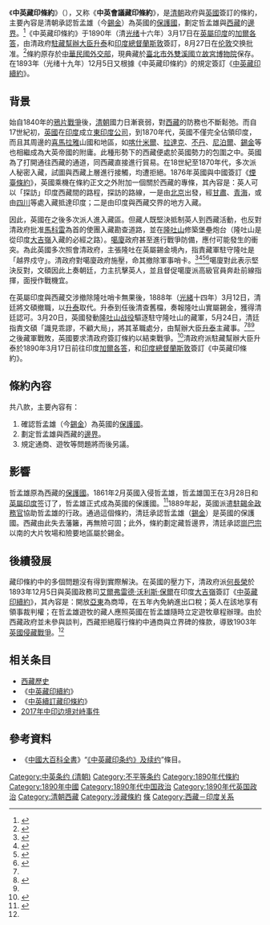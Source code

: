 {{西藏歷史}}
《'''中英藏印條約'''》（{{lang-en|Convention Between Great Britain and China Relating to Sikkim and Tibet}}），又称《'''中英會議藏印條約'''》，是[[清朝|清朝]]政府與[[英國|英國]]簽訂的條約，主要內容是清朝承認哲孟雄（今[[錫金|錫金]]）為英國的[[保護國|保護國]]，劃定哲孟雄與[[西藏|西藏]]的[[邊界|邊界]]。<ref>{{cite book| first=Francis|last=Younghusband| authorlink=榮赫鵬| title=''India and Tibet: a history of the relations which have subsisted between the two countries from the time of Warren Hastings to 1910; with a particular account of the mission to Lhasa of 1904''| url=https://archive.org/stream/indiatibethistor00younrich#page/50/mode/2up|year=1910年|publisher=John Murray|location=London | page=51}}{{en}}</ref>《中英藏印條約》于1890年（清[[光绪|光绪]]十六年）3月17日在[[英屬印度|英屬印度]]的[[加爾各答|加爾各答]]，由清政府[[駐藏大臣|駐藏幫辦大臣]][[升泰|升泰]]和[[印度總督|印度總督]][[蘭斯敦|蘭斯敦]]簽訂，8月27日在[[伦敦|伦敦]]交换批准。<ref name="孫子和1989">{{cite book|author=孫子和| title=西藏硏究論集| url=https://books.google.com/books?id=CJpLDNfqFpsC&pg=PT40| year=1989年| publisher=臺灣商務印書館| isbn=978-957-05-0007-3}}</ref>{{rp|17}}條約原存於[[中華民國外交部|中華民國外交部]]，現典藏於[[臺北市|臺北市]][[外雙溪|外雙溪]][[國立故宮博物院|國立故宮博物院]]保存。在1893年（光绪十九年）12月5日又根據《中英藏印條約》的規定簽訂《[[中英藏印續約|中英藏印續約]]》。

==背景==
{{main|隆吐山戰役}}
始自1840年的[[鴉片戰爭|鴉片戰爭]]後，[[清朝|清朝]]國力日漸衰弱，對[[西藏|西藏]]的防務也不斷鬆弛。而自17世紀初，[[英國|英國]]在[[印度|印度]]成立[[不列颠东印度公司|東印度公司]]，到1870年代，英國不僅完全佔領印度，而且其周邊的[[喜馬拉雅|喜馬拉雅]]山國和地區，如[[喀什米爾|喀什米爾]]、[[拉達克|拉達克]]、[[不丹|不丹]]、[[尼泊爾|尼泊爾]]、[[錫金|錫金]]等也相繼成為大英帝國的附庸。此種形勢下的西藏便處於英國勢力的包圍之中。英國為了打開通往西藏的通道，同西藏直接進行貿易。在18世紀至1870年代，多次派人秘密入藏，試圖與西藏上層進行接觸，均遭拒絕。1876年英國與中國簽訂《[[煙臺條約|煙臺條約]]》，英國乘機在條約正文之外附加一個關於西藏的專條，其內容是：英人可以「探訪」印度西藏間的路程，探訪的路線，一是由[[北京|北京]]出發，經[[甘肅|甘肅]]、[[青海|青海]]，或由[[四川|四川]]等處入藏抵達印度；二是由印度與西藏交界的地方入藏。

因此，英國在之後多次派人進入藏區。但藏人既堅決抵制英人到西藏活動，也反對清政府批准[[馬科雷|馬科雷]]為首的使團入藏勘查道路，並在[[隆吐山|隆吐山]]修築堡壘炮台（隆吐山是從印度[[大吉嶺|大吉嶺]]入藏的必經之路）。[[噶廈|噶廈]]政府甚至進行戰爭防備，應付可能發生的衝突。為此英國多次照會清政府，主張隆吐在英屬錫金境內，指責藏軍駐守隆吐是「越界戍守」。清政府對噶廈政府施壓，命其撤除軍事哨卡。<ref>{{Cite news | url=http://books.sina.com/bg/artbook/drink/2009-05-06/ba18812.html | title=清末悲壯的西藏抗英鬥爭：五百藏兵跳崖自盡 | access-date=2019-02-03 | archive-url=https://web.archive.org/web/20170918063712/http://books.sina.com/bg/artbook/drink/2009-05-06/ba18812.html | archive-date=2017-09-18 | dead-url=yes }}</ref><ref name="Marshall2005">{{cite book|author=Julie G. Marshall| title=''Britain and Tibet 1765-1947: A Select Annotated Bibliography of British Relations with Tibet and the Himalayan States Including Nepal, Sikkim and Bhutan''|url=https://books.google.com/books?id=SZD9--xYamkC&pg=PA212| year=2005年| publisher=Psychology Press| isbn=978-0-415-33647-5|page=第212頁}}{{en}}</ref><ref>{{cite book | title=''Frontier and overseas expeditions from India'' |author= Paget, William Henry|date=1907年 | page=第50頁| url=https://archive.org/stream/frontieroverseas04indi#page/50/mode/1up}}{{en}}</ref><ref name="朱昭华">{{cite journal|author=朱昭华|url=http://www.iqh.net.cn/info.asp?column_id=8618|title=藏锡边界纠纷与英国两次侵藏战争|journal=《历史档案》|date=2013年|issue=第1期|pages=第96—104页|access-date=2019-02-03|archive-url=https://web.archive.org/web/20170918022421/http://www.iqh.net.cn/info.asp?column_id=8618|archive-date=2017-09-18|dead-url=no}}</ref>噶廈對此表示堅決反對，文碩因此上奏朝廷，力主抗擊英人，並且督促噶廈派高級官員奔赴前線指揮，面授作戰機宜。

在英屬印度與西藏交涉撤除隆吐哨卡無果後，1888年（[[光緒|光緒]]十四年）3月12日，清廷將文碩撤職，以[[升泰|升泰]]取代。升泰到任後清查舊檔，奏報隆吐山實屬錫金，獲得清廷認可。3月20日，英國發動[[隆吐山战役|隆吐山战役]]驅逐駐守隆吐山的藏軍，5月24日，清廷指責文碩「識見乖謬，不顧大局」，將其革職處分，由幫辦大臣[[升泰|升泰]]主藏事。<ref name="朱昭华"/><ref>{{cite book|title=皇朝掌故彙編: 內編60卷, 卷首1卷 : 外編40卷, 卷首1卷|url=https://books.google.com/books?id=m50sAAAAYAAJ&pg=RA10-PA52|publisher=求實書社|pages=10–11頁}}</ref><ref name="孫子和1989"/>{{rp|15–16}}之後藏軍戰敗，英國要求清政府簽訂條約以結束戰爭。<ref>{{Cite journal | url=http://www.iqh.net.cn/info.asp?column_id=7535 | author=车明怀 | title=晚清变局中的驻藏大臣 | journal=《中央民族大学学报(哲学社会科学 | access-date=2019-02-03 | archive-url=https://web.archive.org/web/20170918065024/http://www.iqh.net.cn/info.asp?column_id=7535 | archive-date=2017-09-18 | dead-url=no }}</ref>清政府派駐藏幫辦大臣升泰於1890年3月17日前往印度[[加爾各答|加爾各答]]，和[[印度總督|印度總督]][[蘭斯敦|蘭斯敦]]簽訂《中英藏印條約》。

==條約內容==
{{wikisource}}
共八款，主要內容有：
#確認哲孟雄（今[[錫金|錫金]]）為英國的[[保護國|保護國]]。
#劃定哲孟雄與西藏的[[邊界|邊界]]。
#規定通商、遊牧等問題將而後另議。

==影響==
哲孟雄原為西藏的[[保護國|保護國]]。1861年2月英國入侵哲孟雄，哲孟雄国王在3月28日和[[英屬印度|英屬印度]]签订了{{link-en|庭姆隆條約|Treaty of Tumlong}}，哲孟雄正式成為英國的保護國。<ref name="Minahan2002">{{cite book|author=James Minahan| title=''Encyclopedia of the Stateless Nations: S-Z''| url=https://books.google.com/books?id=Zu5GpDby9H0C&pg=PA1729| page=1729| year=2002年|publisher=Greenwood Publishing}}{{en}}</ref>1889年起，英國派遣[[駐錫金政務官|駐錫金政務官]]協助哲孟雄的行政。通過這個條約，清廷承認哲孟雄（[[錫金|錫金]]）是英國的保護國。西藏由此失去藩籬，再無險可固；此外，條約劃定藏哲邊界，清廷承認[[崗巴鎮|崗巴宗]]以南的大片牧場和險要地區屬於錫金。

==後續發展==
藏印條約中的多個問題沒有得到實際解決。在英國的壓力下，清政府派[[何長榮|何長榮]]於1893年12月5日與英國政務司[[艾爾弗雷德·沃利斯·保爾|艾爾弗雷德·沃利斯·保爾]]在印度[[大吉嶺|大吉嶺]]簽訂《[[中英藏印續約|中英藏印續約]]》，其內容是：開放[[亞東|亞東]]為商埠，在五年內免納進出口稅；英人在該地享有領事裁判權；在哲孟雄遊牧的藏人應照英國在哲孟雄隨時立定遊牧章程辦理。由於西藏政府並未參與談判，西藏拒絕履行條約中通商與立界碑的條款，導致1903年[[英國侵藏戰爭|英國侵藏戰爭]]。<ref name="孫子和1989"/>{{rp|18}}

==相关条目==
*[[西藏歷史|西藏歷史]]
*《[[中英藏印續約|中英藏印續約]]》
*《[[中英續訂藏印條約|中英續訂藏印條約]]》
*[[2017年中印边境对峙事件|2017年中印边境对峙事件]]

==參考資料==
{{Reflist}}
*《[[中國大百科全書|中國大百科全書]]》“[http://202.106.125.14:1168/indexengine/entry_browse.cbs?db=book1&value=%A1%B6%D6%D0%D3%A2%B2%D8%D3%A1%CC%F5%D4%BC%A1%B7%BC%B0%D0%F8%D4%BC&jm=&flaghref=1 《中英藏印条约》及续约]{{Wayback|url=http://202.106.125.14:1168/indexengine/entry_browse.cbs?db=book1&value=%A1%B6%D6%D0%D3%A2%B2%D8%D3%A1%CC%F5%D4%BC%A1%B7%BC%B0%D0%F8%D4%BC&jm=&flaghref=1 |date=20170917134457 }}”條目。 

{{清代西藏}}
[[Category:中英条约_(清朝)|Category:中英条约 (清朝)]]
[[Category:不平等条约|Category:不平等条约]]
[[Category:1890年代條約|Category:1890年代條約]]
[[Category:1890年中國|Category:1890年中國]]
[[Category:1890年代中国政治|Category:1890年代中国政治]]
[[Category:1890年代英国政治|Category:1890年代英国政治]]
[[Category:清朝西藏|Category:清朝西藏]]
[[Category:涉藏條約|Category:涉藏條約]]
[[Category:國立故宮博物院圖書文獻|條]]
[[Category:西藏－印度关系|Category:西藏－印度关系]]